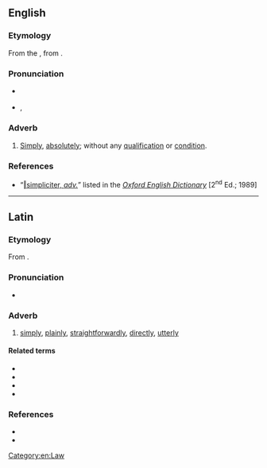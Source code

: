 ==English==

===Etymology===
From the {{uder|en|la|simpliciter||simply”, “plainly}}, from {{m|la|simplex||simple}}.

===Pronunciation===
* {{a|Classical}} {{IPA|en|/simˈpli.ki.teɹ/}}
* {{a|RP}} {{enPR|sĭmplĭʹsĭtər}}, {{IPA|en|/sɪmˈplɪsɪtə/}}

===Adverb===
{{en-adv|-}}

# {{lb|en|philosophy|law|originally chiefly in Scots law}} [[simply|Simply]], [[absolutely]]; without any [[qualification]] or [[condition]].

===References===
* “<span class="plainlinks">[http://dictionary.oed.com/cgi/entry/50225146 ‖simpliciter, ''adv.'']</span>” listed in the ''[[w:Oxford English Dictionary|Oxford English Dictionary]]'' [2<sup>nd</sup> Ed.; 1989]

[[Category:en:Law]]

----

==Latin==

===Etymology===
From {{suffix|la|simplex|ter|gloss1=simple, plain}}.

===Pronunciation===
* {{la-IPA}}

===Adverb===
{{la-adv|simpliciter}}

# [[simply]], [[plainly]], [[straightforwardly]], [[directly]], [[utterly]]

====Related terms====
* {{l|la|simplex}}
* {{l|la|simplicābilis}}
* {{l|la|simplicitās}}
* {{l|la|simplus}}

===References===
* {{R:L&S}}
* {{R:Elementary Lewis}}